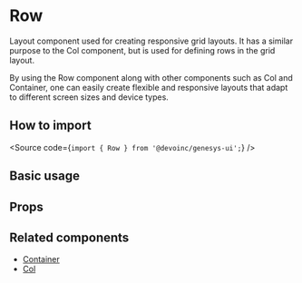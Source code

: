 

<Meta of={Stories} />

# Row

Layout component used for creating responsive grid layouts. It has a similar
purpose to the Col component, but is used for defining rows in the grid layout.

By using the Row component along with other components such as Col and
Container, one can easily create flexible and responsive layouts that adapt to
different screen sizes and device types.

## How to import

<Source code={`import { Row } from '@devoinc/genesys-ui';`} />

## Basic usage

<Canvas of={Stories.Playground} />

## Props

<ArgTypes of={Stories} />

## Related components

- [Container](?path=/docs/components-layout-fluid-container--overview)
- [Col](?path=/docs/components-layout-fluid-col--overview)
